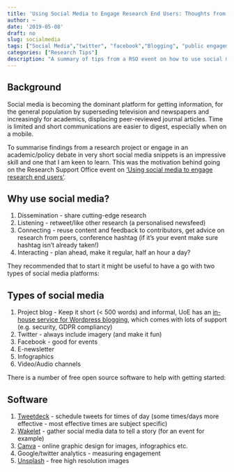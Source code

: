 ```yaml
---
title: 'Using Social Media to Engage Research End Users: Thoughts from UoE Research Support Office Event'
author: ~
date: '2019-05-08'
draft: no
slug: socialmedia
tags: ["Social Media","twitter", "facebook","Blogging", "public engagement"]
categories: ["Research Tips"]
description: "A summary of tips from a RSO event on how to use social media effectively"
---
```


## Background
Social media is becoming the dominant platform for getting information, for the general population by superseding television and newspapers and increasingly for academics, displacing peer-reviewed journal articles. Time is limited and short communications are easier to digest, especially when on a mobile. 

To summarise findings from a research project or engage in an academic/policy debate in very short social media snippets is an impressive skill and one that I am keen to learn. This was the motivation behind going on the Research Support Office event on ['Using social media to engage research end users'](https://www.ed.ac.uk/arts-humanities-soc-sci/research-ke/support-for-staff/staff-development/learning-lunches-events/using-social-media-to-engage-research-end-users). 

## Why use social media?
1. Dissemination - share cutting-edge research
2. Listening - retweet/like other research (a personalised newsfeed)
3. Connecting - reuse content and feedback to contributors, get advice on research from peers, conference hashtag (if it's your event make sure hashtag isn't already taken!)
4. Interacting - plan ahead, make it regular, half an hour a day?

They recommended that to start it might be useful to have a go with two types of social media platforms:

## Types of social media
1. Project blog - Keep it short (< 500 words) and informal, UoE has an [in-house service for Wordpress blogging](https://www.ed.ac.uk/information-services/learning-technology/blogging), which comes with lots of support (e.g. security, GDPR compliancy)
2. Twitter - always include imagery (and make it fun)
3. Facebook - good for events
4. E-newsletter 
5. Infographics
6. Video/Audio channels

There is a number of free open source software to help with getting started:

## Software
1. [Tweetdeck](https://tweetdeck.twitter.com/) - schedule tweets for times of day (some times/days more effective - most effective times are subject specific)
2. [Wakelet](https://wakelet.com/findoutmore.html) - gather social media data to tell a story (for an event for example)
3. [Canva](https://www.canva.com/) - online graphic design for images, infographics etc. 
4. Google/twitter analytics - measuring engagement
5. [Unsplash](https://unsplash.com/) - free high resolution images

